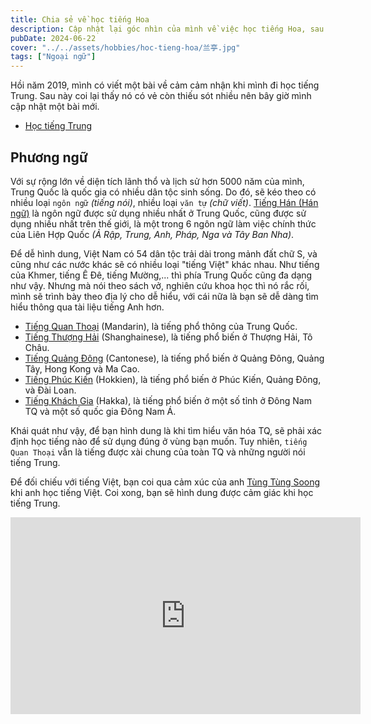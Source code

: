 ```yaml
---
title: Chia sẻ về học tiếng Hoa
description: Cập nhật lại góc nhìn của mình về việc học tiếng Hoa, sau 5 năm bỏ học.
pubDate: 2024-06-22
cover: "../../assets/hobbies/hoc-tieng-hoa/兰亭.jpg"
tags: ["Ngoại ngữ"]
---
```


Hồi năm 2019, mình có viết một bài về cảm cảm nhận khi mình đi học tiếng Trung. Sau này coi lại thấy nó có vẻ còn thiếu sót nhiều nên bây giờ mình cập nhật một bài mới.

- [Học tiếng Trung](/hobbies/hoc-tieng-hoa)

## Phương ngữ

Với sự rộng lớn về diện tích lãnh thổ và lịch sử hơn 5000 năm của mình, Trung Quốc là quốc gia có nhiều dân tộc sinh sống. Do đó, sẽ kéo theo có nhiều loại `ngôn ngữ` _(tiếng nói)_, nhiều loại `văn tự` _(chữ viết)_. [Tiếng Hán (Hán ngữ)](https://vi.wikipedia.org/wiki/H%C3%A1n_ng%E1%BB%AF_ti%C3%AAu_chu%E1%BA%A9n) là ngôn ngữ được sử dụng nhiều nhất ở Trung Quốc, cũng được sử dụng nhiều nhất trên thế giới, là một trong 6 ngôn ngữ làm việc chính thức của Liên Hợp Quốc _(Ả Rập, Trung, Anh, Pháp, Nga và Tây Ban Nha)_.

Để dễ hình dung, Việt Nam có 54 dân tộc trải dài trong mảnh đất chữ S, và cũng như các nước khác sẽ có nhiều loại "tiếng Việt" khác nhau. Như tiếng của Khmer, tiếng Ê Đê, tiếng Mường,... thì phía Trung Quốc cũng đa dạng như vậy. Nhưng mà nói theo sách vở, nghiên cứu khoa học thì nó rắc rối, mình sẽ trình bày theo địa lý cho dễ hiểu, với cái nữa là bạn sẽ dễ dàng tìm hiểu thông qua tài liệu tiếng Anh hơn.

- [Tiếng Quan Thoại](https://vi.wikipedia.org/wiki/Quan_tho%E1%BA%A1i) (Mandarin), là tiếng phổ thông của Trung Quốc.
- [Tiếng Thượng Hải](https://vi.wikipedia.org/wiki/Ti%E1%BA%BFng_Ng%C3%B4) (Shanghainese), là tiếng phổ biến ở Thượng Hải, Tô Châu.
- [Tiếng Quảng Đông](https://vi.wikipedia.org/wiki/Ti%E1%BA%BFng_Qu%E1%BA%A3ng_%C4%90%C3%B4ng) (Cantonese), là tiếng phổ biến ở Quảng Đông, Quảng Tây, Hong Kong và Ma Cao.
- [Tiếng Phúc Kiến](https://vi.wikipedia.org/wiki/Ti%E1%BA%BFng_M%C3%A2n) (Hokkien), là tiếng phổ biến ở Phúc Kiến, Quảng Đông, và Đài Loan.
- [Tiếng Khách Gia](https://vi.wikipedia.org/wiki/Ti%E1%BA%BFng_Kh%C3%A1ch_Gia) (Hakka), là tiếng phổ biến ở một số tỉnh ở Đông Nam TQ và một số quốc gia Đông Nam Á.

Khái quát như vậy, để bạn hình dung là khi tìm hiểu văn hóa TQ, sẽ phải xác định học tiếng nào để sử dụng đúng ở vùng bạn muốn. Tuy nhiên, `tiếng Quan Thoại` vẫn là tiếng được xài chung của toàn TQ và những người nói tiếng Trung.

Để đối chiếu với tiếng Việt, bạn coi qua cảm xúc của anh [Tùng Tùng Soong](https://www.youtube.com/@tungtungsoong) khi anh học tiếng Việt. Coi xong, bạn sẽ hình dung được cảm giác khi học tiếng Trung.

<iframe width="560" height="315" src="https://www.youtube.com/embed/pLWcDDQjT3g?si=UldNxS26-mETPiOl" title="YouTube video player" frameborder="0" allow="accelerometer; autoplay; clipboard-write; encrypted-media; gyroscope; picture-in-picture; web-share" allowfullscreen/>

## Chữ viết

Chữ viết của trong tiếng Trung được chia làm 2 phe là `Giản Thể` và `Phồn Thể`.

`"Chữ Hán phồn thể"` là bộ chữ Hán tiêu chuẩn đầu tiên của tiếng Trung. Dạng chữ viết phồn thể hiện nay đã xuất hiện lần đầu cùng với các văn bản ghi chép thời nhà Hán và ổn định từ thế kỷ 5 trong thời [Nam Bắc triều](https://vi.wikipedia.org/wiki/Nam%E2%80%93B%E1%BA%AFc_tri%E1%BB%81u_(Trung_Qu%E1%BB%91c)).

Mình thấy có nhiều người nhầm lẫn `Giản Thể` và `Phồn Thể` là tiếng. Nhưng không, đây là nói về chữ viết.

`"Chữ Hán Giản Thể"` là một sản phẩm chính trị trong lịch sử Trung Quốc. Sau khi phe Cộng Sản nắm chính quyền, nhằm giúp xóa mù chữ cho người dân. Vào năm 1955, Trung Quốc bắt đầu đơn giản hóa chữ Hán lần thứ nhất và được sử dụng cho tới ngày hôm nay.

Do một số nhược điểm của chữ Hán là:
- Có quá nhiều chữ, người bình thường không thể nhớ hết
- Chữ viết tách rời âm đọc, học chữ nào biết chữ ấy, chữ chưa học thì nhìn chữ không đọc được âm, nghe đọc không viết được chữ
- Có nhiều chữ đa âm, vì thế nhìn mặt chữ không biết đọc thế nào
- Phần lớn chữ có nhiều nét, mặt chữ phức tạp, khó nhớ khó viết
- Chữ Hán khó xử lý bằng cơ khí và bằng công nghệ thông tin (CNTT)

## Chương trình học

Từ thông tin trên về `Phương ngữ` và `Chữ viết`, chắc các bạn đã hình dung ra được mình sẽ cần học cái gì. Còn học thế nào thì giờ mình sẽ đi tiếp.

Trong việc học tiếng Trung, bạn sẽ học tiếng Quan Thoại và chữ Giản thể là chính. Do nó được sử dụng rộng rãi ở nhiều quốc gia trên thế giới.

Về bằng cấp thì có 2 loại là `HSK` và `TOCFL`.
- `HSK` là kỳ thi tiếng Trung của Trung Quốc, phổ biến toàn cầu.
- `TOCFL` là bộ đề thi dành cho những người sử dụng tiếng Hoa nhưng không phải người gốc Hoa, được Đài Loan xây dựng từ tháng 8 năm 2001, được chọn chữ Phồn thể hoặc Giản thể.

Dễ suy nghĩ thì muốn chơi với Đài Loan thì học `TOCFL`, còn không thì cứ `HSK`.

Đi sâu hơn thì tiếng Trung của Trung Quốc và Đài Loan có khác nhau (xét theo tiếng Quan Thoại). Bạn có thể tham khảo vài clip của kênh [Tiếng Hoa H.A.H.A](https://www.youtube.com/c/Ti%E1%BA%BFngHoaHAHA) để biết tiếng Trung của người Đài Loan thế nào.

## Văn hóa

> "Biết thêm một ngoại ngữ là sống thêm một cuộc đời"

Không biết khứa nào nói, mà câu này đúng. Để hiểu ngoại ngữ đó, thì bạn phải hiểu văn hóa của nước đó, lịch sử của nước đó.

Ví dụ với tiếng Việt, bạn sẽ đụng tới từ `Hán - Việt`, `Hán - Nôm`. Mấy cái này tới từ lịch sử của người Việt. Rồi chữ Quốc ngữ bây giờ sao có một số từ gốc ở phương Tây. Hay một số từ ở vùng đồng bằng sông Cửu Long lại có gốc từ Khmer.

Do đó, nhớ tìm hiểu thêm văn hóa của tiếng bạn muốn học, chữ viết nơi đó sử dụng. Mình thường coi các kênh này để tìm hiểu văn hóa Trung Hoa.
- [Tùng Tùng Soong](https://www.youtube.com/@tungtungsoong)
- [Tiếng Hoa H.A.H.A](https://www.youtube.com/c/Ti%E1%BA%BFngHoaHAHA)
- [Namewee](https://www.youtube.com/@namewee)

## Phần mềm hỗ trọ

Trong quá trình học tiếng Trung, và cũng như sử dụng trong đời sống hàng ngày. Bạn phải học thuộc bảng Bính âm Hán ngữ (Hanyu Pinyin). Người sử dụng tiếng Trung hiện nay chỉ nhớ cao lắm cách viết của 50 chữ, còn lại thì họ nhớ pinyin, gõ vài từ là phần mềm sẽ gợi ý chữ. Do đó, cần có phần mềm hỗ trợ.

Như mình chia sẻ ở bài viết trước là mình sử dụng `Pleco` và `Purple Culture`.

### Pleco

Với Pleco, bạn nên mua gói [Basic Bundle](https://store.pleco.com/products.php) để có một số add-on sau:

- [Enhanced Handwriting Recognizer](https://iphone.pleco.com/manual/30200/advtut.html#fullscreenhandwritingrecognizer) - Có trả phí. Nếu có chữ lạ, không biết nó là gì thì cứ viết vô, nó nhận dạng được liền.
- [Stroke Order Diagrams](https://iphone.pleco.com/manual/30200/advtut.html#strokeorderdiagrams) - Có trả phí. Bạn dùng nó để biết thứ tự các nét để viết, đề phòng khi gặp mấy chữ nhiều nét.

### Purple Culture

Cái này miễn phí, mình xài [Chinese Pinyin Chart with Audio](https://www.purpleculture.net/chinese-pinyin-chart) để tập phát âm.


## Tham khảo
- Wikipedia, [Danh sách phương ngữ Hán ngữ](https://vi.wikipedia.org/wiki/Danh_s%C3%A1ch_ph%C6%B0%C6%A1ng_ng%E1%BB%AF_H%C3%A1n_ng%E1%BB%AF)
- Nghiên cứu quốc tế, [Tổng quan tình hình ngôn ngữ Trung Quốc](https://nghiencuuquocte.org/2023/11/14/tong-quan-tinh-hinh-ngon-ngu-trung-quoc/)
- United Nations, [Official Languages](https://www.un.org/en/our-work/official-languages)
- Wikipedia, [Chữ Hán phồn thể](https://vi.wikipedia.org/wiki/Ch%E1%BB%AF_H%C3%A1n_ph%E1%BB%93n_th%E1%BB%83)
- Wikipedia, [Chữ Hán giản thể](https://vi.wikipedia.org/wiki/Ch%E1%BB%AF_H%C3%A1n_gi%E1%BA%A3n_th%E1%BB%83)
- Nguyễn Hải Hoành, [Cải cách chữ viết ở Trung Quốc](https://dongtac.hncity.org/spip.php?article6473)
- Nghiên cứu quốc tế, [Đằng sau cuộc đàn áp tiếng Quảng Đông và các phương ngữ ở Trung Quốc](https://nghiencuuquocte.org/2023/09/27/dang-sau-cuoc-dan-ap-tieng-quang-dong-va-cac-phuong-ngu-o-trung-quoc/)
